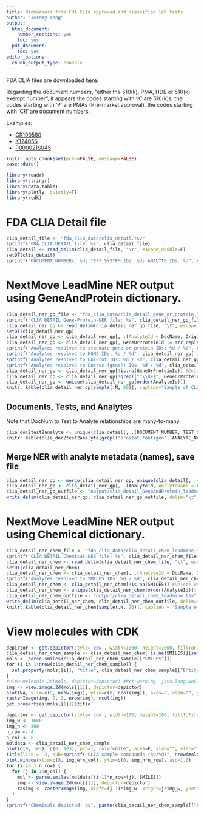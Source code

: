 ```yaml
---
title: Biomarkers from FDA CLIA approved and classified lab tests
author: "Jeremy Yang"
output:
  html_document: 
    number_sections: yes
    toc: yes
  pdf_document:
    toc: yes
editor_options:
  chunk_output_type: console
---
```


FDA CLIA files are downloaded [here](https://www.fda.gov/medical-devices/medical-device-databases/clinical-laboratory-improvement-amendments-download-data).

Regarding the document numbers, "either the 510(k), PMA, HDE or 510(k) exempt number", it appears the codes starting with 'K' are 510(k)s, the codes starting with 'P' are PMAs (Pre-market approval), the codes starting with 'CR' are document numbers.

Examples:

 * [CR190560](https://www.accessdata.fda.gov/Scripts/cdrh/cfdocs/cfClia/Results.cfm?start_search=1&Document_Number=CR190560&SortColumn=ded)
 * [K124056](https://www.accessdata.fda.gov/scripts/cdrh/cfdocs/cfPMN/pmn.cfm?ID=K124056)
 * [P000021S045](https://www.accessdata.fda.gov/scripts/cdrh/cfdocs/cfpma/pma.cfm?id=P000021S045)

```r
knitr::opts_chunk$set(echo=FALSE, message=FALSE)
base::date()
```

```r
library(readr)
library(stringr)
library(data.table)
library(plotly, quietly=T)
library(rcdk)
```

# FDA CLIA Detail file



```r
clia_detail_file <- "fda_clia_data/clia_detail.tsv"
sprintf("FDA CLIA DETAIL file: %s", clia_detail_file)
clia_detail <- read_delim(clia_detail_file, "\t", escape_double=F)
setDT(clia_detail)
sprintf("DOCUMENT_NUMBERs: %d; TEST_SYSTEM_IDs: %d; ANALYTE_IDs: %d", clia_detail[, uniqueN(DOCUMENT_NUMBER)], clia_detail[, uniqueN(TEST_SYSTEM_ID)], clia_detail[, uniqueN(ANALYTE_ID)])
```

# NextMove LeadMine NER output using GeneAndProtein dictionary.

```r
clia_detail_ner_gp_file <- "fda_clia_data/clia_detail_gene_or_protein_leadmine.tsv"
sprintf("CLIA DETAIL Gene-Protein-NER file: %s", clia_detail_ner_gp_file)
clia_detail_ner_gp <- read_delim(clia_detail_ner_gp_file, "\t", escape_double=F)
setDT(clia_detail_ner_gp)
clia_detail_ner_gp <- clia_detail_ner_gp[, .(AnalyteId = DocName, OriginalText, EntityText, GeneOrProteinId = ResolvedForm)]
clia_detail_ner_gp <- clia_detail_ner_gp[, GeneOrProteinId := str_replace(GeneOrProteinId, "^([A-Z]\\d+)$", "UNIPROT:\\1")]
sprintf("Analytes resolved to standard gene-or-protein IDs: %d / %d", clia_detail_ner_gp[!is.na(GeneOrProteinId), uniqueN(AnalyteId)], clia_detail_ner_gp[, uniqueN(AnalyteId)])
sprintf("Analytes resolved to HGNC IDs: %d / %d", clia_detail_ner_gp[!is.na(GeneOrProteinId) & grepl("^HGNC", GeneOrProteinId), uniqueN(AnalyteId)], clia_detail_ner_gp[, uniqueN(AnalyteId)])
sprintf("Analytes resolved to UniProt IDs: %d / %d", clia_detail_ner_gp[!is.na(GeneOrProteinId) & grepl("^UNIPROT:", GeneOrProteinId), uniqueN(AnalyteId)], clia_detail_ner_gp[, uniqueN(AnalyteId)])
sprintf("Analytes resolved to Entrez (gene?) IDs: %d / %d", clia_detail_ner_gp[!is.na(GeneOrProteinId) & grepl("^\\d+$", GeneOrProteinId), uniqueN(AnalyteId)], clia_detail_ner_gp[, uniqueN(AnalyteId)])
clia_detail_ner_gp <- clia_detail_ner_gp[!is.na(GeneOrProteinId)] #Delete unmapped records
clia_detail_ner_gp <- clia_detail_ner_gp[!grepl("^\\d+$", GeneOrProteinId)] #Ignore (too few) NCBI IDs
clia_detail_ner_gp <- unique(clia_detail_ner_gp[order(AnalyteId)])
knitr::kable(clia_detail_ner_gp[sample(.N, 20)], caption="Sample of CLIA NER Genes")
```

## Documents, Tests, and Analytes

Note that DocNum to Test to Analyte relationships are many-to-many.

```r
clia_doc2test2analyte <- unique(clia_detail[, .(DOCUMENT_NUMBER, TEST_SYSTEM_ID, ANALYTE_ID, ANALYTE_NAME, DATE_EFFECTIVE)])[order(DOCUMENT_NUMBER, ANALYTE_ID, TEST_SYSTEM_ID, DATE_EFFECTIVE)]
knitr::kable(clia_doc2test2analyte[grepl("prostat.*antigen", ANALYTE_NAME, ignore.case=T)][sample(.N, 20)], caption = "Sample of 'prostat.*antigen' matches")
```

## Merge NER with analyte metadata (names), save file

```r
clia_detail_ner_gp <- merge(clia_detail_ner_gp, unique(clia_detail[, .(ANALYTE_ID, ANALYTE_NAME)]), by.x="AnalyteId", by.y="ANALYTE_ID")
clia_detail_ner_gp <- clia_detail_ner_gp[, .(AnalyteId, AnalyteName = ANALYTE_NAME, OriginalText, EntityText, GeneOrProteinId)]
clia_detail_ner_gp_outfile <- "output/clia_detail_GeneAndProtein_leadmine.tsv"
write_delim(clia_detail_ner_gp, clia_detail_ner_gp_outfile, delim="\t")
```

# NextMove LeadMine NER output using Chemical dictionary.

```r
clia_detail_ner_chem_file <- "fda_clia_data/clia_detail_chem_leadmine.tsv"
sprintf("CLIA DETAIL Chemical-NER file: %s", clia_detail_ner_chem_file)
clia_detail_ner_chem <- read_delim(clia_detail_ner_chem_file, "\t", escape_double=F)
setDT(clia_detail_ner_chem)
clia_detail_ner_chem <- clia_detail_ner_chem[, .(AnalyteId = DocName, OriginalText, EntityText, SMILES = ResolvedForm)]
sprintf("Analytes resolved to SMILES IDs: %d / %d", clia_detail_ner_chem[!is.na(SMILES), uniqueN(AnalyteId)], clia_detail_ner_chem[, uniqueN(AnalyteId)])
clia_detail_ner_chem <- clia_detail_ner_chem[!is.na(SMILES)] #Delete unmapped records
clia_detail_ner_chem <- unique(clia_detail_ner_chem[order(AnalyteId)])
clia_detail_ner_chem_outfile <- "output/clia_detail_chem_leadmine.tsv"
write_delim(clia_detail_ner_chem, clia_detail_ner_chem_outfile, delim="\t")
knitr::kable(clia_detail_ner_chem[sample(.N, 20)], caption = "Sample of NER-resolved chemicals")
```

# View molecules with CDK

```r
depictor <- get.depictor(style='cow', width=1000, height=1000, fillToFit=T)
clia_detail_ner_chem_sample <- clia_detail_ner_chem[!is.na(SMILES)][sample(.N, 32)]
mols <- parse.smiles(clia_detail_ner_chem_sample[["SMILES"]])
for (i in 1:nrow(clia_detail_ner_chem_sample)) {
  set.property(mols[[i]], "title", clia_detail_ner_chem_sample[["EntityText"]][[i]])
}
#view.molecule.2d(mols, depictor=depictor) #Not working, java.lang.NoSuchMethodError: <init>
img <- view.image.2d(mols[[1]], depictor=depictor)
plot(NA, xlim=c(0, nrow(img)), ylim=c(0, ncol(img)), axes=F, xlab="", ylab="")
rasterImage(img, 0, 0, nrow(img), ncol(img))
get.properties(mols[[1]])$title
```

```r
depictor <- get.depictor(style='cow', width=100, height=100, fillToFit=T)
img_w <- 1600
img_h <- 800
n_row <- 4
n_col <- 8
moldata <- clia_detail_ner_chem_sample
plot(c(0, 1e3), c(0, 1e3), pch=1, col="white", axes=F, xlab="", ylab="")
title(line = -3, sub=sprintf("CLIA sample compounds (%d/%d)", nrow(moldata), nrow(clia_detail_ner_chem)), cex.main=2)
plot.window(xlim=c(0, img_w*n_col), ylim=c(0, img_h*n_row), asp=1.0)
for (i in 1:n_row) {
  for (j in 1:n_col) {
    mol <- parse.smiles(moldata[(i-1)*n_row+(j), SMILES])
    img <- view.image.2d(mol[[1]], depictor=depictor)
    rasimg <- rasterImage(img, xleft=(j-1)*img_w, xright=j*img_w, ybottom=(i-2)*img_h, ytop=(i-1)*img_h)
  }
}
sprintf("Chemicals depicted: %s", paste(clia_detail_ner_chem_sample[["EntityText"]], collapse=", "))
```

